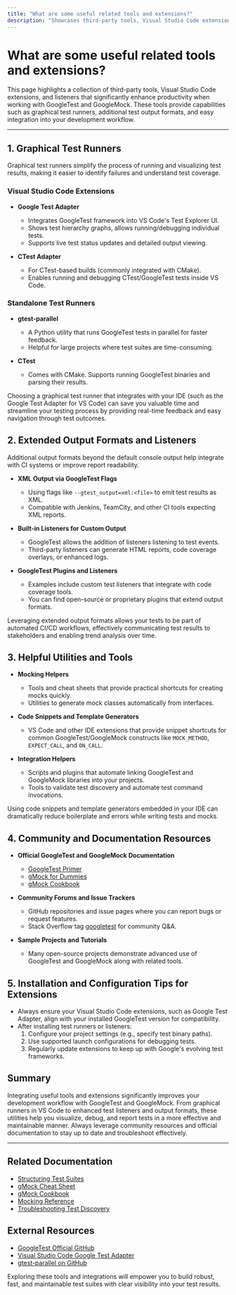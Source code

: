 ```yaml
---
title: "What are some useful related tools and extensions?"
description: "Showcases third-party tools, Visual Studio Code extensions, and listeners that can enhance productivity with GoogleTest and GoogleMock, including graphical test runners and additional output formats."
---
```


# What are some useful related tools and extensions?

This page highlights a collection of third-party tools, Visual Studio Code extensions, and listeners that significantly enhance productivity when working with GoogleTest and GoogleMock. These tools provide capabilities such as graphical test runners, additional test output formats, and easy integration into your development workflow.

---

## 1. Graphical Test Runners

Graphical test runners simplify the process of running and visualizing test results, making it easier to identify failures and understand test coverage.

### Visual Studio Code Extensions

- **Google Test Adapter**
  - Integrates GoogleTest framework into VS Code's Test Explorer UI.
  - Shows test hierarchy graphs, allows running/debugging individual tests.
  - Supports live test status updates and detailed output viewing.

- **CTest Adapter**
  - For CTest-based builds (commonly integrated with CMake).
  - Enables running and debugging CTest/GoogleTest tests inside VS Code.

### Standalone Test Runners

- **gtest-parallel**
  - A Python utility that runs GoogleTest tests in parallel for faster feedback.
  - Helpful for large projects where test suites are time-consuming.

- **CTest**
  - Comes with CMake. Supports running GoogleTest binaries and parsing their results.

<Tip>
Choosing a graphical test runner that integrates with your IDE (such as the Google Test Adapter for VS Code) can save you valuable time and streamline your testing process by providing real-time feedback and easy navigation through test outcomes.
</Tip>

## 2. Extended Output Formats and Listeners

Additional output formats beyond the default console output help integrate with CI systems or improve report readability.

- **XML Output via GoogleTest Flags**
  - Using flags like `--gtest_output=xml:<file>` to emit test results as XML.
  - Compatible with Jenkins, TeamCity, and other CI tools expecting XML reports.

- **Built-in Listeners for Custom Output**
  - GoogleTest allows the addition of listeners listening to test events.
  - Third-party listeners can generate HTML reports, code coverage overlays, or enhanced logs.

- **GoogleTest Plugins and Listeners**
  - Examples include custom test listeners that integrate with code coverage tools.
  - You can find open-source or proprietary plugins that extend output formats.

<Note>
Leveraging extended output formats allows your tests to be part of automated CI/CD workflows, effectively communicating test results to stakeholders and enabling trend analysis over time.
</Note>

## 3. Helpful Utilities and Tools

- **Mocking Helpers**
  - Tools and cheat sheets that provide practical shortcuts for creating mocks quickly.
  - Utilities to generate mock classes automatically from interfaces.

- **Code Snippets and Template Generators**
  - VS Code and other IDE extensions that provide snippet shortcuts for common GoogleTest/GoogleMock constructs like `MOCK_METHOD`, `EXPECT_CALL`, and `ON_CALL`.

- **Integration Helpers**
  - Scripts and plugins that automate linking GoogleTest and GoogleMock libraries into your projects.
  - Tools to validate test discovery and automate test command invocations.

<Tip>
Using code snippets and template generators embedded in your IDE can dramatically reduce boilerplate and errors while writing tests and mocks.
</Tip>

## 4. Community and Documentation Resources

- **Official GoogleTest and GoogleMock Documentation**
  - [GoogleTest Primer](https://google.github.io/googletest/primer.html)
  - [gMock for Dummies](https://google.github.io/googletest/gmock_for_dummies.html)
  - [gMock Cookbook](https://google.github.io/googletest/gmock_cook_book.html)

- **Community Forums and Issue Trackers**
  - GitHub repositories and issue pages where you can report bugs or request features.
  - Stack Overflow tag [googletest](https://stackoverflow.com/questions/tagged/googletest) for community Q&A.

- **Sample Projects and Tutorials**
  - Many open-source projects demonstrate advanced use of GoogleTest and GoogleMock along with related tools.

## 5. Installation and Configuration Tips for Extensions

- Always ensure your Visual Studio Code extensions, such as Google Test Adapter, align with your installed GoogleTest version for compatibility.
- After installing test runners or listeners:
  1. Configure your project settings (e.g., specify test binary paths).
  2. Use supported launch configurations for debugging tests.
  3. Regularly update extensions to keep up with Google's evolving test frameworks.

## Summary

Integrating useful tools and extensions significantly improves your development workflow with GoogleTest and GoogleMock. From graphical runners in VS Code to enhanced test listeners and output formats, these utilities help you visualize, debug, and report tests in a more effective and maintainable manner. Always leverage community resources and official documentation to stay up to date and troubleshoot effectively.

---

## Related Documentation

- [Structuring Test Suites](../guides/core-testing-workflows/structuring-test-suites)
- [gMock Cheat Sheet](../docs/gmock_cheat_sheet.md)
- [gMock Cookbook](../docs/gmock_cook_book.md)
- [Mocking Reference](../docs/reference/mocking.md)
- [Troubleshooting Test Discovery](../faq/troubleshooting/test-not-discovered-or-run.md)

## External Resources

- [GoogleTest Official GitHub](https://github.com/google/googletest)
- [Visual Studio Code Google Test Adapter](https://marketplace.visualstudio.com/items?itemName=MateuszGrzybowski.vscode-google-test-adapter)
- [gtest-parallel on GitHub](https://github.com/google/gtest-parallel)

<Tip>
Exploring these tools and integrations will empower you to build robust, fast, and maintainable test suites with clear visibility into your test results.
</Tip>
